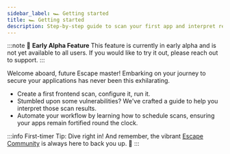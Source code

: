 ```yaml
---
sidebar_label: 🏎️ Getting started
title: 🏎️ Getting started
description: Step-by-step guide to scan your first app and interpret results
---
```


:::note
🚧 **Early Alpha Feature**
This feature is currently in early alpha and is not yet available to all users. If you would like to try it out, please reach out to support.
:::

Welcome aboard, future Escape master! Embarking on your journey to secure your applications has never been this exhilarating.

- Create a first frontend scan, configure it, run it.
- Stumbled upon some vulnerabilities? We've crafted a guide to help you interpret those scan results.
- Automate your workflow by learning how to schedule scans, ensuring your apps remain fortified round the clock.

:::info First-timer Tip:
Dive right in! And remember, the vibrant [Escape Community](https://slack.escape.tech/) is always here to back you up. 🚀
:::
